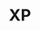 ---
title: "XP"
description: "Accumulating XP in your Earn dashboard but still no idea what's the outcome? Let's share some alpha to understand more about it."
---